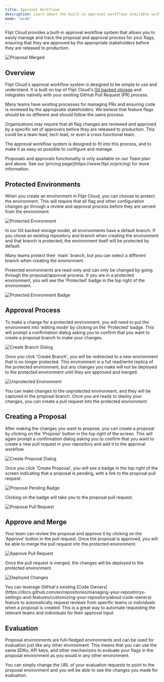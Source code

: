 ```yaml
---
title: Approval Workflows
description: Learn about the built-in approval workflows available with Flipt Cloud
mode: "wide"
---
```


Flipt Cloud provides a built-in approval workflow system that allows you to easily manage and track the proposal and approval process for your flags, ensuring that they are approved by the appropriate stakeholders before they are released to production.

![Proposal Merged](/cloud/images/features/approval/proposal-merged.png)

## Overview

Flipt Cloud's approval workflow system is designed to be simple to use and understand. It is built on top of Flipt Cloud's [Git backed storage](/cloud/features/git-backed-storage) and integrates natively with your existing GitHub Pull Request (PR) process.

Many teams have existing processes for managing PRs and ensuring code is reviewed by the appropriate stakeholders. We believe that feature flags should be no different and should follow the same process.

Organizations may require that all flag changes are reviewed and approved by a specific set of approvers before they are released to production. This could be a team lead, tech lead, or even a cross functional team.

The approval workflow system is designed to fit into this process, and to make it as easy as possible to configure and manage.

<Info>
  Proposals and approvals functionality is only available on our Team plan and
  above. See our [pricing page](https://www.flipt.io/pricing) for more
  information.
</Info>

## Protected Environments

When you create an environment in Flipt Cloud, you can choose to protect the environment. This will require that all flag and other configuration changes go through a review and approval process before they are served from the environment.

![Protected Environment](/cloud/images/features/approval/protected-environment.png)

In our Git backed storage model, all environments have a default branch. If you chose an existing repository and branch when creating the environment and that branch is protected, the environment itself will be protected by default.

<Note>
  Many teams protect their `main` branch, but you can select a different branch
  when creating the environment.
</Note>

Protected environments are read-only and can only be changed by going through the proposal/approval process. If you are in a protected environment, you will see the 'Protected' badge in the top right of the environment.

![Protected Environment Badge](/cloud/images/features/approval/protected-badge.png)

## Approval Process

To make a change for a protected environment, you will need to put the environment into 'editing mode' by clicking on the 'Protected' badge. This will prompt a confirmation dialog asking you to confirm that you want to create a proposal branch to make your changes.

![Create Branch Dialog](/cloud/images/features/approval/create-branch-dialog.png)

Once you click 'Create Branch', you will be redirected to a new environment that is no longer protected. This environment is a full read/write replica of the protected environment, but any changes you make will not be deployed to the protected environment until they are approved and merged.

![Unprotected Environment](/cloud/images/features/approval/unprotected-environment.png)

You can make changes to the unprotected environment, and they will be captured in the proposal branch. Once you are ready to deploy your changes, you can create a pull request into the protected environment.

## Creating a Proposal

After making the changes you want to propose, you can create a proposal by clicking on the 'Propose' button in the top right of the screen. This will again prompt a confirmation dialog asking you to confirm that you want to create a new pull request in your repository and add it to the approval workflow.

![Create Proposal Dialog](/cloud/images/features/approval/create-proposal-dialog.png)

Once you click 'Create Proposal', you will see a badge in the top right of the screen indicating that a proposal is pending, with a link to the proposal pull request.

![Proposal Pending Badge](/cloud/images/features/approval/proposal-pending.png)

Clicking on the badge will take you to the proposal pull request.

![Proposal Pull Request](/cloud/images/features/approval/proposal-pull-request.png)

## Approve and Merge

Your team can review the proposal and approve it by clicking on the 'Approve' button in the pull request. Once the proposal is approved, you will be able to merge the pull request into the protected environment.

![Approve Pull Request](/cloud/images/features/approval/approve-pull-request.png)

Once the pull request is merged, the changes will be deployed to the protected environment.

![Deployed Changes](/cloud/images/features/approval/deployed-changes.png)

<Tip>
  You can leverage GitHub's existing [Code
  Owners](https://docs.github.com/en/repositories/managing-your-repositorys-settings-and-features/customizing-your-repository/about-code-owners)
  feature to automatically request reviews from specific teams or individuals
  when a proposal is created. This is a great way to automate requesting the
  relevant teams and individuals for their approval input.
</Tip>

## Evaluation

Proposal environments are full-fledged environments and can be used for evaluation just like any other environment. This means that you can use the same SDKs, API keys, and other mechanisms to evaluate your flags in the proposal environment as you would in any other environment.

You can simply change the URL of your evaluation requests to point to the proposal environment and you will be able to see the changes you made for evaluation.
